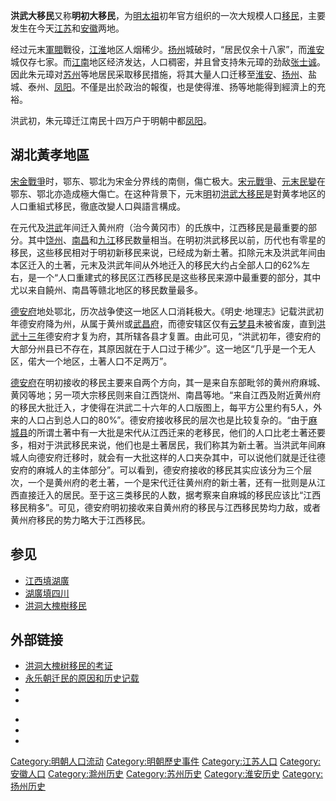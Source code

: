'''洪武大移民'''又称'''明初大移民'''，为[[明太祖|明太祖]]初年官方组织的一次大规模人口[[移民|移民]]，主要发生在今天[[江苏|江苏]]和[[安徽|安徽]]两地。

经过元末[[軍閥|軍閥]]戰役，[[江淮|江淮]]地区人烟稀少。[[扬州|扬州]]城破时，“居民仅余十八家”，而[[淮安|淮安]]城仅存七家。而[[江南|江南]]地区经济发达，人口稠密，并且曾支持朱元璋的劲敌[[张士诚|张士诚]]。因此朱元璋对[[苏州|苏州]]等地居民采取移民措施，将其大量人口迁移至[[淮安|淮安]]、[[扬州|扬州]]、盐城、泰州、[[凤阳|凤阳]]。不僅是出於政治的報復，也是使得淮、扬等地能得到經濟上的充裕。

洪武初，朱元璋迁江南民十四万户于明朝中都[[凤阳县|凤阳]]。

==湖北黃孝地區==
[[宋金戰爭|宋金戰爭]]时，鄂东、鄂北为宋金分界线的南侧，傷亡极大。[[宋元戰爭|宋元戰爭]]、[[元末民變|元末民變]]在鄂东、鄂北亦造成極大傷亡。在这种背景下，元末[[明朝|明]]初[[洪武大移民|洪武大移民]]是對黄孝地区的人口重組式移民，徹底改變人口與語言構成。

在元代及[[洪武|洪武]]年间迁入黄州府（治今黄冈市）的氏族中，江西移民是最重要的部分。其中[[饶州府|饶州]]、[[南昌府|南昌]]和[[九江府|九江]]移民数量相当。在明初洪武移民以前，历代也有零星的移民，这些移民相对于明初新移民来说，已经成为新土著。扣除元末及洪武年间由本区迁入的土著，元末及洪武年间从外地迁入的移民大约占全部人口的62%左右，是一个“人口重建式的移民区江西移民是这些移民来源中最重要的部分，其中尤以来自饒州、南昌等赣北地区的移民数量最多。

[[德安府|德安府]]地处鄂北，历次战争使这一地区人口消耗极大。《明史·地理志》记载洪武初年德安府降为州，从属于黄州或[[武昌府|武昌府]]，而德安辖区仅有[[云梦县|云梦县]]未被省废，直到[[1380年|洪武十三年]]德安府才复为府，其所辖各县才复置。由此可见，“洪武初年，德安府的大部分州县已不存在，其原因就在于人口过于稀少”。这一地区“几乎是一个无人区，偌大一个地区，土著人口不足两万”。

[[德安府|德安府]]在明初接收的移民主要来自两个方向，其一是来自东部毗邻的黄州府麻城、黄冈等地；另一项大宗移民则来自江西饶州、南昌等地。“来自江西及附近黄州府的移民大批迁入，才使得在洪武二十六年的人口版图上，每平方公里约有5人，外来的人口占到总人口的80%”。德安府接收移民的层次也是比较复杂的。“由于[[麻城县|麻城县]]的所谓土著中有一大批是宋代从江西迁来的老移民，他们的人口比老土著还要多，相对于洪武移民来说，他们也是土著居民，我们称其为新土著。当洪武年间麻城人向德安府迁移时，就会有一大批这样的人口夹杂其中，可以说他们就是迁往德安府的麻城人的主体部分”。可以看到，德安府接收的移民其实应该分为三个层次，一个是黄州府的老土著，一个是宋代迁往黄州府的新土著，还有一批则是从江西直接迁入的居民。至于这三类移民的人数，据考察来自麻城的移民应该比“江西移民稍多”。可见，德安府明初接收来自黄州府的移民与江西移民势均力敌，或者黄州府移民的势力略大于江西移民。

==参见==
* [[江西填湖廣|江西填湖廣]]
* [[湖廣填四川|湖廣填四川]]
* [[洪洞大槐樹移民|洪洞大槐樹移民]]

==外部链接==
* [http://www.htdhs.com.cn/Article.asp?articleid=4437 洪洞大槐树移民的考证] {{Wayback|url=http://www.htdhs.com.cn/Article.asp?articleid=4437 |date=20070519015142 }}
* [https://web.archive.org/web/20091018135020/http://www.sx.xinhuanet.com/ztjn/2007-03/28/content_9637369.htm 永乐朝迁民的原因和历史记载]
* {{cite news|url=http://paper.ycnews.cn/ycwb/html/2012-04/07/content_13228.htm|title=阊门后裔苏州寻根|date=2012年4月7日|publisher=盐城晚报}}{{Dead link|date=2020年1月 |bot=InternetArchiveBot |fix-attempted=yes }}
* {{cite news|url=http://paper.ycnews.cn/ycwb/html/2012-04/07/content_13227.htm|title=这一拜，跨越“洪武赶散”后600多年的思念——寻根阊门 近“乡”情怯|date=2012年4月7日|publisher=盐城晚报}}{{Dead link|date=2020年1月 |bot=InternetArchiveBot |fix-attempted=yes }}

* {{cite news|url=http://paper.ycnews.cn/ycwb/html/2012-04/14/content_14341.htm|title=500里思乡路“走”了600多年，“洪武赶散”移民后裔渐兴寻根热|date=2012年4月14日|publisher=盐城晚报}}{{Dead link|date=2020年1月 |bot=InternetArchiveBot |fix-attempted=yes }}
* {{cite news|url=http://paper.ycnews.cn/ycwb/html/2012-04/19/content_15095.htm|title=“洪武赶散”纪念馆在草堰筹建，在全国范围寻访张士诚后人并求赠阊门移民家谱|date=2012年4月19日|publisher=盐城晚报|archiveurl=http://paper.ycnews.cn/ycwb/images/2012-04/19/A04/ywa4.pdf|archivedate=2012年4月19日}}
* {{cite news|url=http://paper.ycnews.cn/ycwb/html/2012-04/25/content_15854.htm|title=移民后裔捐家谱 条条根源指阊门|date=2012年4月25日|publisher=盐城晚报|archiveurl=http://paper.ycnews.cn/ycwb/images/2012-04/25/A04/YWA4.pdf|archivedate=2012年4月25日}}
{{明朝历史事件}}
{{扬州|state=autocollapse}}
[[Category:明朝人口流动|Category:明朝人口流动]]
[[Category:明朝歷史事件|Category:明朝歷史事件]]
[[Category:江苏人口|Category:江苏人口]]
[[Category:安徽人口|Category:安徽人口]]
[[Category:滁州历史|Category:滁州历史]]
[[Category:苏州历史|Category:苏州历史]]
[[Category:淮安历史|Category:淮安历史]]
[[Category:扬州历史|Category:扬州历史]]